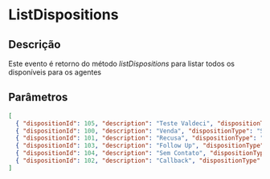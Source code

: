 # ListDispositions

## Descrição

Este evento é retorno do método _listDispositions_ para listar todos os disponíveis para os agentes

## Parâmetros

```json copy
[
  { "dispositionId": 105, "description": "Teste Valdeci", "dispositionType": "Success" },
  { "dispositionId": 100, "description": "Venda", "dispositionType": "Success" },
  { "dispositionId": 101, "description": "Recusa", "dispositionType": "Success" },
  { "dispositionId": 103, "description": "Follow Up", "dispositionType": "Callback" },
  { "dispositionId": 104, "description": "Sem Contato", "dispositionType": "Failure" },
  { "dispositionId": 102, "description": "Callback", "dispositionType": "CallbackTargetConta" }
]
```
